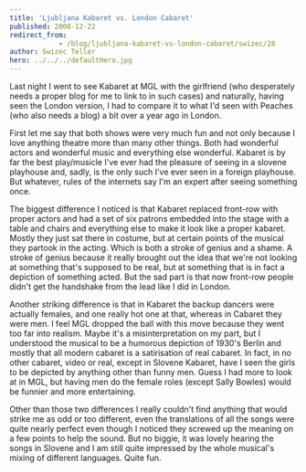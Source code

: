 ```yaml
---
title: 'Ljubljana Kabaret vs. London Cabaret'
published: 2008-12-22
redirect_from: 
            - /blog/ljubljana-kabaret-vs-london-cabaret/swizec/28
author: Swizec Teller
hero: ../../../defaultHero.jpg
---
```

Last night I went to see Kabaret at MGL with the girlfriend (who desperately needs a proper blog for me to link to in such cases) and naturally, having seen the London version, I had to compare it to what I'd seen with Peaches (who also needs a blog) a bit over a year ago in London.

First let me say that both shows were very much fun and not only because I love anything theatre more than many other things. Both had wonderful actors and wonderful music and everything else wonderful. Kabaret is by far the best play/musicle I've ever had the pleasure of seeing in a slovene playhouse and, sadly, is the only such I've ever seen in a foreign playhouse. But whatever, rules of the internets say I'm an expert after seeing something once.

The biggest difference I noticed is that Kabaret replaced front-row with proper actors and had a set of six patrons embedded into the stage with a table and chairs and everything else to make it look like a proper kabaret. Mostly they just sat there in costume, but at certain points of the musical they partook in the acting. Which is both a stroke of genius and a shame. A stroke of genius because it really brought out the idea that we're not looking at something that's supposed to be real, but at something that is in fact a depiction of something acted. But the sad part is that now front-row people didn't get the handshake from the lead like I did in London.

Another striking difference is that in Kabaret the backup dancers were actually females, and one really hot one at that, whereas in Cabaret they were men. I feel MGL dropped the ball with this move because they went too far into realism. Maybe it's a misinterpretation on my part, but I understood the musical to be a humorous depiction of 1930's Berlin and mostly that all modern cabaret is a satirisation of real cabaret. In fact, in no other cabaret, video or real, except in Slovene Kabaret, have I seen the girls to be depicted by anything other than funny men. Guess I had more to look at in MGL, but having men do the female roles (except Sally Bowles) would be funnier and more entertaining.

Other than those two differences I really couldn't find anything that would strike me as odd or too different, even the translations of all the songs were quite nearly perfect even though I noticed they screwed up the meaning on a few points to help the sound. But no biggie, it was lovely hearing the songs in Slovene and I am still quite impressed by the whole musical's mixing of different languages. Quite fun.